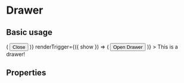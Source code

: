 
<Meta title="Components/Drawer" component={Drawer} />

# Drawer

## Basic usage

<Canvas>
  <Story name="Basic usage">
    <Drawer
      title="Title"
      subtitle="Subtitle"
      className="default-theme"
      actions={({ hide }) => (
        <Button onClick={hide}>
          Close
        </Button>
      )}
      renderTrigger={({ show }) => (
        <Button onClick={show}>
          Open Drawer
        </Button>
      )}
    >
      This is a drawer!
    </Drawer>
  </Story>
</Canvas>

## Properties

<ArgsTable of={Drawer} />
